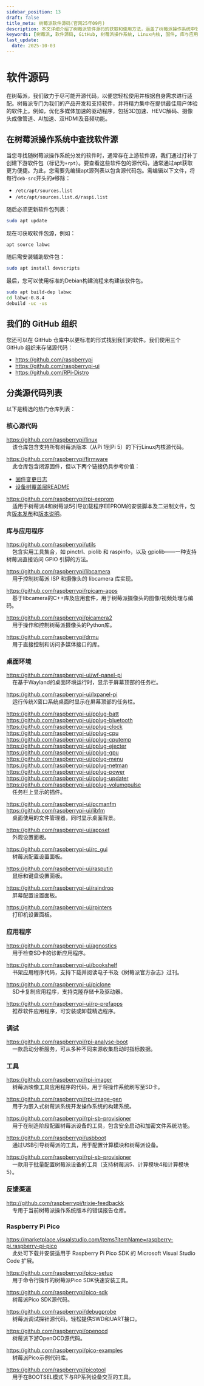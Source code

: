```yaml
---
sidebar_position: 13
draft: false
title_meta: 树莓派软件源码(官网25年09月)
description: 本文详细介绍了树莓派软件源码的获取和使用方法，涵盖了树莓派操作系统中软件源的查找、GitHub组织中的源代码存储、以及各种核心源代码、库与应用程序、桌面环境、应用程序、调试工具和反馈渠道的详细信息。还提供了树莓派Pico相关的SDK和工具的源代码链接，帮助开发者更好地利用开源资源进行开发和调试。
keywords: [树莓派, 软件源码, GitHub, 树莓派操作系统, Linux内核, 固件, 库与应用程序, 桌面环境, 应用程序, 调试工具, 反馈渠道, Raspberry Pi Pico, SDK, 开源资源]
last_update: 
  date: 2025-10-03
---
```


# 软件源码

在树莓派，我们致力于尽可能开源代码，以便您轻松使用并根据自身需求进行适配。树莓派专门为我们的产品开发和支持软件，并将精力集中在提供最佳用户体验的软件上。例如，优化多媒体加速的驱动程序，包括3D加速、HEVC解码、摄像头成像管道、AI加速、双HDMI及音频功能。

## 在树莓派操作系统中查找软件源

当您寻找随树莓派操作系统分发的软件时，通常存在上游软件源，我们通过打补丁创建下游软件包（标记为`+rpt`）。要查看这些软件包的源代码，通常通过apt获取更为便捷。为此，您需要先编辑apt源列表以包含源代码包。需编辑以下文件，将每行`deb-src`开头的`#`移除：

* `/etc/apt/sources.list`
* `/etc/apt/sources.list.d/raspi.list`

随后必须更新软件包列表：

```sh
sudo apt update
```

现在可获取软件包源，例如：

```sh
apt source labwc
```

随后需安装辅助软件包：

```sh
sudo apt install devscripts
```

最后，您可以使用标准的Debian构建流程来构建该软件包。

```sh
sudo apt build-dep labwc
cd labwc-0.8.4
debuild -uc -us
```

## 我们的 GitHub 组织

您还可以在 GitHub 仓库中以更标准的形式找到我们的软件。我们使用三个 GitHub 组织来存储源代码：

* https://github.com/raspberrypi
* https://github.com/raspberrypi-ui
* https://github.com/RPi-Distro

## 分类源代码列表

以下是精选的热门仓库列表：

### 核心源代码

https://github.com/raspberrypi/linux<br />
&nbsp;&nbsp;&nbsp;&nbsp;该仓库包含支持所有树莓派版本（从Pi 1到Pi 5）的下行Linux内核源代码。

https://github.com/raspberrypi/firmware<br />
&nbsp;&nbsp;&nbsp;&nbsp;此仓库包含闭源固件，但以下两个链接仍具参考价值：

* [固件变更日志](https://github.com/raspberrypi/firmware/commits/master/)
* [设备树覆盖层README](https://github.com/raspberrypi/firmware/blob/master/boot/overlays/README)

https://github.com/raspberrypi/rpi-eeprom<br />
&nbsp;&nbsp;&nbsp;&nbsp;适用于树莓派4和树莓派5引导加载程序EEPROM的安装脚本及二进制文件，包含[版本发布](https://github.com/raspberrypi/rpi-eeprom/releases)和[版本说明](https://github.com/raspberrypi/rpi-eeprom/blob/master/releases.md)。

### 库与应用程序

https://github.com/raspberrypi/utils<br />
&nbsp;&nbsp;&nbsp;&nbsp;包含实用工具集合，如 pinctrl、piolib 和 raspinfo，以及 gpiolib——一种支持树莓派直接访问 GPIO 引脚的方法。

https://github.com/raspberrypi/libcamera<br />
&nbsp;&nbsp;&nbsp;&nbsp;用于控制树莓派 ISP 和摄像头的 libcamera 库实现。

https://github.com/raspberrypi/rpicam-apps<br />
&nbsp;&nbsp;&nbsp;&nbsp;基于libcamera的C++库及应用套件，用于树莓派摄像头的图像/视频处理与编码。

https://github.com/raspberrypi/picamera2<br />
&nbsp;&nbsp;&nbsp;&nbsp;用于操作和控制树莓派摄像头的Python库。

https://github.com/raspberrypi/drmu<br />
&nbsp;&nbsp;&nbsp;&nbsp;用于直接控制和访问多媒体接口的库。

### 桌面环境

https://github.com/raspberrypi-ui/wf-panel-pi<br />
&nbsp;&nbsp;&nbsp;&nbsp;在基于Wayland的桌面环境运行时，显示于屏幕顶部的任务栏。

https://github.com/raspberrypi-ui/lxpanel-pi<br />
&nbsp;&nbsp;&nbsp;&nbsp;运行传统X窗口系统桌面时显示在屏幕顶部的任务栏。

https://github.com/raspberrypi-ui/pplug-batt<br />
https://github.com/raspberrypi-ui/pplug-bluetooth<br />
https://github.com/raspberrypi-ui/pplug-clock<br />
https://github.com/raspberrypi-ui/pplug-cpu<br />
https://github.com/raspberrypi-ui/pplug-cputemp<br />
https://github.com/raspberrypi-ui/pplug-ejecter<br />
https://github.com/raspberrypi-ui/pplug-gpu<br />
https://github.com/raspberrypi-ui/pplug-menu<br />
https://github.com/raspberrypi-ui/pplug-netman<br />
https://github.com/raspberrypi-ui/pplug-power<br />
https://github.com/raspberrypi-ui/pplug-updater<br />
https://github.com/raspberrypi-ui/pplug-volumepulse<br />
&nbsp;&nbsp;&nbsp;&nbsp;任务栏上显示的插件。

https://github.com/raspberrypi-ui/pcmanfm<br />
https://github.com/raspberrypi-ui/libfm<br />
&nbsp;&nbsp;&nbsp;&nbsp;桌面使用的文件管理器，同时显示桌面背景。

https://github.com/raspberrypi-ui/appset<br />
&nbsp;&nbsp;&nbsp;&nbsp;外观设置面板。

https://github.com/raspberrypi-ui/rc_gui<br />
&nbsp;&nbsp;&nbsp;&nbsp;树莓派配置设置面板。

https://github.com/raspberrypi-ui/rasputin<br />
&nbsp;&nbsp;&nbsp;&nbsp;鼠标和键盘设置面板。

https://github.com/raspberrypi-ui/raindrop<br />
&nbsp;&nbsp;&nbsp;&nbsp;屏幕配置设置面板。

https://github.com/raspberrypi-ui/rpinters<br />
&nbsp;&nbsp;&nbsp;&nbsp;打印机设置面板。

### 应用程序

https://github.com/raspberrypi-ui/agnostics<br />
&nbsp;&nbsp;&nbsp;&nbsp;用于检查SD卡的诊断应用程序。

https://github.com/raspberrypi-ui/bookshelf<br />
&nbsp;&nbsp;&nbsp;&nbsp;书架应用程序代码，支持下载并阅读电子书及《树莓派官方杂志》过刊。

https://github.com/raspberrypi-ui/piclone<br />
&nbsp;&nbsp;&nbsp;&nbsp;SD卡复制应用程序，支持克隆存储卡及驱动器。

https://github.com/raspberrypi-ui/rp-prefapps<br />
&nbsp;&nbsp;&nbsp;&nbsp;推荐软件应用程序，可安装或卸载精选程序。

### 调试

https://github.com/raspberrypi/rpi-analyse-boot<br />
&nbsp;&nbsp;&nbsp;&nbsp;一款启动分析服务，可从多种不同来源收集启动时指标数据。

### 工具

https://github.com/raspberrypi/rpi-imager<br />
&nbsp;&nbsp;&nbsp;&nbsp;树莓派映像工具应用程序的代码，用于将操作系统刷写至SD卡。

https://github.com/raspberrypi/rpi-image-gen<br />
&nbsp;&nbsp;&nbsp;&nbsp;用于为嵌入式树莓派系统开发操作系统的构建系统。

https://github.com/raspberrypi/rpi-sb-provisioner<br />
&nbsp;&nbsp;&nbsp;&nbsp;用于在制造阶段配置树莓派设备的工具，包含安全启动和加密文件系统功能。

https://github.com/raspberrypi/usbboot<br />
&nbsp;&nbsp;&nbsp;&nbsp;通过USB引导树莓派的工具，用于配置计算模块和树莓派设备。

https://github.com/raspberrypi/rpi-sb-provisioner<br />
&nbsp;&nbsp;&nbsp;&nbsp;一款用于批量配置树莓派设备的工具（支持树莓派5、计算模块4和计算模块5）。

### 反馈渠道

http://github.com/raspberrypi/trixie-feedbackk<br />
&nbsp;&nbsp;&nbsp;&nbsp;专用于当前树莓派操作系统版本的错误报告仓库。


### Raspberry Pi Pico

https://marketplace.visualstudio.com/items?itemName=raspberry-pi.raspberry-pi-pico<br />
&nbsp;&nbsp;&nbsp;&nbsp;此处可下载并安装适用于 Raspberry Pi Pico SDK 的 Microsoft Visual Studio Code 扩展。

https://github.com/raspberrypi/pico-setup<br />
&nbsp;&nbsp;&nbsp;&nbsp;用于命令行操作的树莓派Pico SDK快速安装工具。

https://github.com/raspberrypi/pico-sdk<br />
&nbsp;&nbsp;&nbsp;&nbsp;树莓派Pico SDK源代码。

https://github.com/raspberrypi/debugprobe<br />
&nbsp;&nbsp;&nbsp;&nbsp;树莓派调试探针源代码，轻松提供SWD和UART接口。

https://github.com/raspberrypi/openocd<br />
&nbsp;&nbsp;&nbsp;&nbsp;树莓派下游OpenOCD源代码。

https://github.com/raspberrypi/pico-examples<br />
&nbsp;&nbsp;&nbsp;&nbsp;树莓派Pico示例代码库。

https://github.com/raspberrypi/picotool<br />
&nbsp;&nbsp;&nbsp;&nbsp;用于在BOOTSEL模式下与RP系列设备交互的工具。

<Normal />